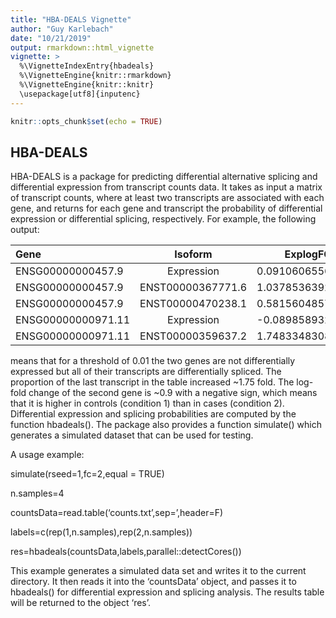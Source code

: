 ```yaml
---
title: "HBA-DEALS Vignette"
author: "Guy Karlebach"
date: "10/21/2019"
output: rmarkdown::html_vignette
vignette: >
  %\VignetteIndexEntry{hbadeals}
  %\VignetteEngine{knitr::rmarkdown}
  %\VignetteEngine{knitr::knitr}
  \usepackage[utf8]{inputenc}
---
```



```r
knitr::opts_chunk$set(echo = TRUE)
```

## HBA-DEALS

HBA-DEALS is a package for predicting differential alternative splicing and differential expression from transcript counts data.  It takes as input a matrix of transcript counts, where at least two transcripts are associated with each gene, and returns for each gene and transcript the probability of differential expression or differential splicing, respectively. For example, the following output:

Gene  	               Isoform	            ExplogFC/FC           P
-----                 -----------           -----------           ---
ENSG00000000457.9	    Expression	          0.091060655637006	    0.326333333333333
ENSG00000000457.9	    ENST00000367771.6	    1.03785363925306	    0.01
ENSG00000000457.9	    ENST00000470238.1 	  0.581560485726912	    0.01
ENSG00000000971.11  	Expression	          -0.0898589323148841	  0.270666666666667
ENSG00000000971.11	  ENST00000359637.2	    1.74833483085887	    0

means that for a threshold of 0.01 the two genes are not differentially expressed but all of their transcripts are differentially spliced.  The proportion of the last transcript in the table increased ~1.75 fold.  The log-fold change of the second gene is ~0.9 with a negative sign, which means that it is higher in controls (condition 1) than in cases (condition 2).
Differential expression and splicing probabilities are computed by the function hbadeals().  The package also
provides a function simulate() which generates a simulated dataset that can be used for testing.

A usage example:

simulate(rseed=1,fc=2,equal = TRUE)

n.samples=4

countsData=read.table('counts.txt',sep='\t',header=F)

labels=c(rep(1,n.samples),rep(2,n.samples))

res=hbadeals(countsData,labels,parallel::detectCores())


This example generates a simulated data set and writes it to the current directory.  It then reads it into the 'countsData' object, and passes it to hbadeals() for differential expression and splicing analysis.  The results table will be returned to the object 'res'.



